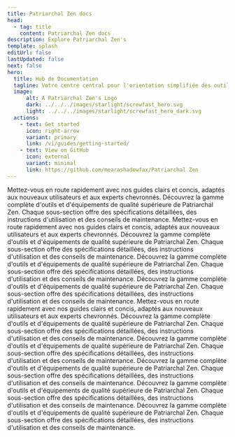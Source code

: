```yaml
---
title: Patriarchal Zen docs
head:
  - tag: title
    content: Patriarchal Zen docs
description: Explore Patriarchal Zen's
template: splash
editUrl: false
lastUpdated: false
next: false
hero:
  title: Hub de Documentation
  tagline: Votre centre central pour l'orientation simplifiée des outils, les documents de service détaillés et le soutien aux projets.
  image:
      alt: A Patriarchal Zen's Logo
      dark: ../../../images/starlight/screwfast_hero.svg
      light: ../../../images/starlight/screwfast_hero_dark.svg
  actions:
    - text: Get started
      icon: right-arrow
      variant: primary
      link: /vi/guides/getting-started/
    - text: View on GitHub
      icon: external
      variant: minimal
      link: https://github.com/mearashadowfax/Patriarchal Zen
---
```


<CardGrid stagger>

  <Card title="TIN TỰ TÂM" icon="document">
    Mettez-vous en route rapidement avec nos guides clairs et concis, adaptés aux nouveaux utilisateurs et aux experts chevronnés.
  </Card>

  <Card title="KHỞI NGHI TÌNH" icon="seti:eslint">
    Découvrez la gamme complète d'outils et d'équipements de qualité supérieure de Patriarchal Zen. Chaque sous-section offre des spécifications détaillées, des instructions d'utilisation et des conseils de maintenance.
  </Card>

</CardGrid>

<CardGrid stagger>

  <Card title="1." icon="document">
    Mettez-vous en route rapidement avec nos guides clairs et concis, adaptés aux nouveaux utilisateurs et aux experts chevronnés.
  </Card>

  <Card title="2." icon="seti:eslint">
    Découvrez la gamme complète d'outils et d'équipements de qualité supérieure de Patriarchal Zen. Chaque sous-section offre des spécifications détaillées, des instructions d'utilisation et des conseils de maintenance.
  </Card>

   <Card title="3." icon="seti:puppet">
    Découvrez la gamme complète d'outils et d'équipements de qualité supérieure de Patriarchal Zen. Chaque sous-section offre des spécifications détaillées, des instructions d'utilisation et des conseils de maintenance.
  </Card>

   <Card title="4." icon="seti:terraform">
    Découvrez la gamme complète d'outils et d'équipements de qualité supérieure de Patriarchal Zen. Chaque sous-section offre des spécifications détaillées, des instructions d'utilisation et des conseils de maintenance.
  </Card>

  <Card title="5." icon="document">
    Mettez-vous en route rapidement avec nos guides clairs et concis, adaptés aux nouveaux utilisateurs et aux experts chevronnés.
  </Card>

  <Card title="6." icon="seti:eslint">
    Découvrez la gamme complète d'outils et d'équipements de qualité supérieure de Patriarchal Zen. Chaque sous-section offre des spécifications détaillées, des instructions d'utilisation et des conseils de maintenance.
  </Card>

   <Card title="7." icon="seti:puppet">
    Découvrez la gamme complète d'outils et d'équipements de qualité supérieure de Patriarchal Zen. Chaque sous-section offre des spécifications détaillées, des instructions d'utilisation et des conseils de maintenance.
  </Card>

   <Card title="8." icon="seti:terraform">
    Découvrez la gamme complète d'outils et d'équipements de qualité supérieure de Patriarchal Zen. Chaque sous-section offre des spécifications détaillées, des instructions d'utilisation et des conseils de maintenance.
  </Card>

   <Card title="9." icon="seti:puppet">
    Découvrez la gamme complète d'outils et d'équipements de qualité supérieure de Patriarchal Zen. Chaque sous-section offre des spécifications détaillées, des instructions d'utilisation et des conseils de maintenance.
  </Card>

   <Card title="10." icon="seti:terraform">
    Découvrez la gamme complète d'outils et d'équipements de qualité supérieure de Patriarchal Zen. Chaque sous-section offre des spécifications détaillées, des instructions d'utilisation et des conseils de maintenance.
  </Card>
</CardGrid>
